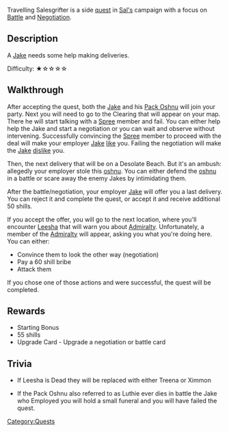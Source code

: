 Travelling Salesgrifter is a side [[Quests|quest]] in [[Sal|Sal's]] campaign with a focus on [[Battle]] and [[Negotiation]].

== Description ==
A [[Jakes|Jake]] needs some help making deliveries.

Difficulty: ★☆☆☆☆

== Walkthrough ==
After accepting the quest, both the [[Jakes|Jake]] and his [[Oshnu|Pack Oshnu]] will join your party. Next you will need to go to the Clearing that will appear on your map. There he will start talking with a [[Spree]] member and fail. You can either help help the Jake and start a negotiation or you can wait and observe without intervening. Successfully convincing the [[Spree]] member to proceed with the deal will make your employer [[Jakes|Jake]] [[Relationships|like]] you. Failing the negotiation will make the [[Jakes|Jake]] [[Relationships|dislike]] you.


Then, the next delivery that will be on a Desolate Beach. But it's an ambush: allegedly your employer stole this [[oshnu]]. You can either defend the [[oshnu]] in a battle or scare away the enemy Jakes by intimidating them.


After the battle/negotiation, your employer [[Jakes|Jake]] will offer you a last delivery. You can reject it and complete the quest, or accept it and receive additional 50 shills.


If you accept the offer, you will go to the next location, where you'll encounter [[Bilebroker|Leesha]] that will warn you about [[Admiralty]]. Unfortunately, a member of the [[Admiralty]] will appear, asking you what you're doing here. You can either:

* Convince them to look the other way (negotiation)
* Pay a 60 shill bribe
* Attack them

If you chose one of those actions and were successful, the quest will be completed.<br />

== Rewards ==

* Starting Bonus
* 55 shills
*Upgrade Card - Upgrade a negotiation or battle card  <br />

==    Trivia ==

* If Leesha is Dead they will be replaced with either Treena or Ximmon <br />

* If the Pack Oshnu also referred to as Luthie ever dies in battle the Jake who Employed you will hold a small funeral and you will have failed the quest.<br />
[[Category:Quests]]
